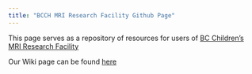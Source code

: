 ```yaml
---
title: "BCCH MRI Research Facility Github Page"
---
```


This page serves as a repository of resources for users of [BC Children's MRI Research Facility](https://bcchr.ca/3tmri) 

Our Wiki page can be found [here](https://github.com/BCCH-MRI-Research-Facility/BCCH-MRI-Research-Facility.github.io/wiki)

